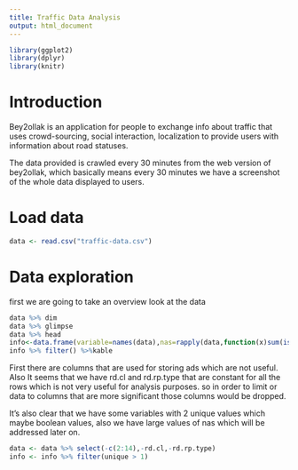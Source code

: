 ```yaml
---
title: Traffic Data Analysis
output: html_document
---
```

```r
library(ggplot2)
library(dplyr)
library(knitr)
```
# Introduction
Bey2ollak is an application for people to exchange info about traffic that uses crowd-sourcing, social interaction, localization to provide users with information about road statuses.

The data provided is crawled every 30 minutes from the web version of bey2ollak, which basically means every 30 minutes we have a screenshot of the whole data displayed to users.

# Load data
```r
data <- read.csv("traffic-data.csv")
```
# Data exploration
first we are going to take an overview look at the data
```r
data %>% dim
data %>% glimpse 
data %>% head
info<-data.frame(variable=names(data),nas=rapply(data,function(x)sum(is.na(x))),unique=rapply(data,function(x) length(unique(x))))
info %>% filter() %>%kable
```

First there are columns that are used for storing ads which are not useful. Also It seems that we have rd.cl and rd.rp.type that are constant for all the rows which is not very useful for analysis purposes. so in order to limit or data to columns that are more significant those columns would be dropped.

It's also clear that we have some variables with 2 unique values which maybe boolean values, also we have large values of nas which will be addressed later on.
```r
data <- data %>% select(-c(2:14),-rd.cl,-rd.rp.type)
info <- info %>% filter(unique > 1)
```
